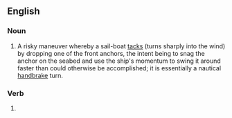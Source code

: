 ==English==

===Noun===
{{en-noun}}

# {{lb|en|nautical}} A risky maneuver whereby a sail-boat [[tacks]] (turns sharply into the wind) by dropping one of the front anchors, the intent being to snag the anchor on the seabed and use the ship's momentum to swing it around faster than could otherwise be accomplished; it is essentially a nautical [[handbrake]] turn.

===Verb===
{{head|en|present participle}}

# {{present participle of|clubhaul|lang=en|nocat=1}}
